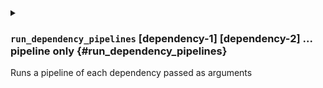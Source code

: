 

<details className="config-field -function" data-expandable="true">
<summary>

### `run_dependency_pipelines` <span className="config-field-type">[dependency-1] [dependency-2] ...</span> <span className="config-field-enum"></span> <span className="config-field-default -return"></span> <span className="config-field-required" data-required="true">pipeline only</span>  {#run_dependency_pipelines}

Runs a pipeline of each dependency passed as arguments

</summary>

<PartialPipeline />
<PartialExclude />
<PartialOnly />
<PartialSequential />
<PartialAll />


</details>
